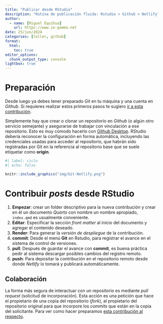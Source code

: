 ```yaml
---
title: "Publicar desde RStudio"
description: "Rutina de publicación fluida: Rstudio > Github > Netlify"
author:
  - name: [Miguel Equihua]
    url: https://www.ie-gamma.net
date: 25/jun/2024
categories: [taller, github]
format: 
  html:
    toc: true
editor_options: 
  chunk_output_type: console
lightbox: true
---
```



# Preparación

Desde luego ya debes tener preparado _Git_ en tu máquina y una cuenta en _Github_. Si requieres realizar estos primeros pasos te sugiero [ir a esta contribución](primeros-pasos.qmd).

::: {layout="[60, 40]"}

Simplemente hay que crear o clonar un repositorio en _Github_ (o algún otro servicio semejante) y asegurarse de trabajar con vinculación a ese repositorio. Esto es muy cómodo hacerlo con [Github Desktop](https://desktop.github.com/). RStudio debería reconocer la configuración en forma automática, incluyendo las credenciales usadas para acceder al repositorio, que habrán sido registradas por Git en la referencia al repositorio base que se suele etiquetar como __origin__.

```r
#| label: ciclo
#| echo: false

knitr::include_graphics("img/Git-Netlify.png")
```

:::

# Contribuir _posts_ desde RStudio

1. __Empezar__: crear un folder descriptivo para la nueva contribución y crear en él un documento _Quarto_ con nombre un nombre apropiado, `index.qmd` es usualmente conveniente.
2. __Editar__: Especificar la sección _front matter_ al inicio del documento y agregar el contenido deseado.
3. __Render__: Para generar la _versión de despliegue_ de la contribución.
4. __commit__: Desde el menú **Git** en Rstudio, para registrar el avance en el sistema de control de versiones.
5. __pull__: Después de guardar el avance con __commit__, es buena práctica pedir al sistema descargar posibles cambios del registro remoto.
5. __push__: Para depositar la contribución en el repositorio remoto desde donde _Netlify_ lo tomará y publicará automáticamente.


## Colaboración

La forma más segura de interactuar con un repositorio es mediante _pull request_ (solicitud de incorporación). Esta acción es una petición que hace el propietario de una copia del repositorio (_fork_), al propietario del repositorio original para que incorpore los _commits_ que están en la copia del solicitante. Para ver como hacer preparamos [esta contribución al respecto](pull-request.qmd).

